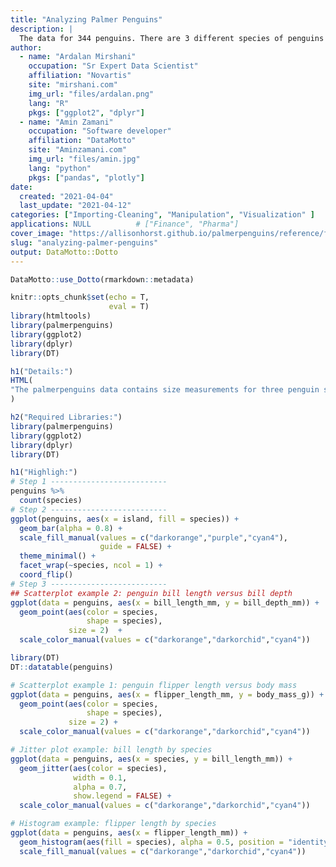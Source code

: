 ```yaml
---
title: "Analyzing Palmer Penguins"
description: |
  The data for 344 penguins. There are 3 different species of penguins in this dataset, collected from 3 islands in the Palmer Archipelago, Antarctica.
author:
  - name: "Ardalan Mirshani"
    occupation: "Sr Expert Data Scientist"
    affiliation: "Novartis"
    site: "mirshani.com"
    img_url: "files/ardalan.png"
    lang: "R"
    pkgs: ["ggplot2", "dplyr"]
  - name: "Amin Zamani"
    occupation: "Software developer"
    affiliation: "DataMotto"
    site: "Aminzamani.com"
    img_url: "files/amin.jpg"
    lang: "python"
    pkgs: ["pandas", "plotly"]  
date: 
  created: "2021-04-04"
  last_update: "2021-04-12"
categories: ["Importing-Cleaning", "Manipulation", "Visualization" ]
applications: NULL          # ["Finance", "Pharma"]
cover_image: "https://allisonhorst.github.io/palmerpenguins/reference/figures/logo.png"
slug: "analyzing-palmer-penguins"
output: DataMotto::Dotto
---
```


```r
DataMotto::use_Dotto(rmarkdown::metadata)
```

```r
knitr::opts_chunk$set(echo = T,
                      eval = T)
library(htmltools)
library(palmerpenguins)
library(ggplot2)
library(dplyr)
library(DT)
```

<!-- Dot 1 ------------------------------------------------>

```r
h1("Details:")
HTML(
"The palmerpenguins data contains size measurements for three penguin species observed on three islands in the Palmer Archipelago, Antarctica. These data were collected from 2007 - 2009 by Dr. Kristen Gorman with the Palmer Station Long Term Ecological Research Program, part of the US Long Term Ecological Research Network. Here we want to check the missing values"
)
```

```r
h2("Required Libraries:")
library(palmerpenguins)
library(ggplot2)
library(dplyr)
library(DT)
```


<!-- Dot 2 ------------------------------------------------>

```r
h1("Highligh:")
# Step 1 --------------------------
penguins %>%
  count(species)
# Step 2 --------------------------
ggplot(penguins, aes(x = island, fill = species)) +
  geom_bar(alpha = 0.8) +
  scale_fill_manual(values = c("darkorange","purple","cyan4"),
                    guide = FALSE) +
  theme_minimal() +
  facet_wrap(~species, ncol = 1) +
  coord_flip()
# Step 3 --------------------------
## Scatterplot example 2: penguin bill length versus bill depth
ggplot(data = penguins, aes(x = bill_length_mm, y = bill_depth_mm)) +
  geom_point(aes(color = species,
                 shape = species),
             size = 2)  +
  scale_color_manual(values = c("darkorange","darkorchid","cyan4"))
```
<!-- Dot 3 ------------------------------------------------>

```r
library(DT)
DT::datatable(penguins)
```

<!-- Dot 4 ------------------------------------------------>

```r
# Scatterplot example 1: penguin flipper length versus body mass
ggplot(data = penguins, aes(x = flipper_length_mm, y = body_mass_g)) +
  geom_point(aes(color = species,
                 shape = species),
             size = 2) +
  scale_color_manual(values = c("darkorange","darkorchid","cyan4"))
```


<!-- Dot 5 ------------------------------------------------>

```r
# Jitter plot example: bill length by species
ggplot(data = penguins, aes(x = species, y = bill_length_mm)) +
  geom_jitter(aes(color = species),
              width = 0.1,
              alpha = 0.7,
              show.legend = FALSE) +
  scale_color_manual(values = c("darkorange","darkorchid","cyan4"))
```


<!-- Dot 6 ------------------------------------------------>

```r
# Histogram example: flipper length by species
ggplot(data = penguins, aes(x = flipper_length_mm)) +
  geom_histogram(aes(fill = species), alpha = 0.5, position = "identity") +
  scale_fill_manual(values = c("darkorange","darkorchid","cyan4"))
```

